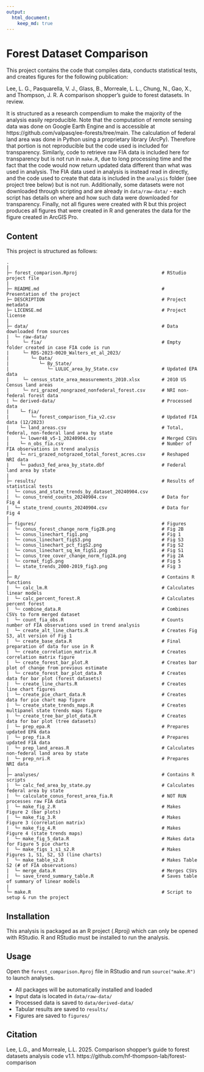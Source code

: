 ```yaml
---
output: 
  html_document: 
    keep_md: true
---
```

# Forest Dataset Comparison

This project contains the code that compiles data, conducts statistical tests,
and creates figures for the following publication:

Lee, L. G., Pasquarella, V. J., Glass, B., Morreale, L. L., 
  Chung, N., Gao, X., and Thompson, J. R. A comparison shopper's guide to
  forest datasets. In review.
  
It is structured as a research compendium to make the majority of the
analysis easily reproducible. Note that the computation of remote
sensing data was done on Google Earth Engine and is accessible at 
https://github.com/valpasq/ee-forests/tree/main. The calculation of federal land 
area was done in Python using a proprietary library (ArcPy). Therefore that 
portion is not reproducible but the code used is included for transparency. 
Similarly, code to retrieve raw FIA data is included here for transparency
but is not run in `make.R`, due to long processing time and the fact that
the code would now return updated data different than what was used in analysis.
The FIA data used in analysis is instead read in directly, and the code used
to create that data is included in the `analysis` folder (see project tree below)
but is not run. Additionally, some datasets were not downloaded through scripting and are 
already in `data/raw-data/` - each script has details on where and how such 
data were downloaded for transparency. Finally, not all figures were
created with R but this project produces all figures that were created in R and generates
the data for the figure created in ArcGIS Pro.

## Content

This project is structured as follows:
```
.
|
├─ forest_comparison.Rproj                               # RStudio project file
|
├─ README.md                                             # Presentation of the project
├─ DESCRIPTION                                           # Project metadata
├─ LICENSE.md                                            # Project license
|
├─ data/                                                 # Data downloaded from sources
|  └─ raw-data/              
|     └─ fia/                                            # Empty folder created in case FIA code is run
|     └─ RDS-2023-0020_Walters_et_al_2023/
|        └─ Data/
|           └─ By_State/
|              └─ LULUC_area_by_State.csv                # Updated EPA data
|     └─ census_state_area_measurements_2010.xlsx        # 2010 US Census land areas
|     └─ nri_grazed_nongrazed_nonfederal_forest.csv      # NRI non-federal forest data
| └─ derived-data/                                       # Processed data
|    └─ fia/
|        └─ forest_comparison_fia_v2.csv                 # Updated FIA data (12/2023)
|    └─ land_areas.csv                                   # Total, federal, non-federal land area by state
|    └─ lower48_v5-1_20240904.csv                        # Merged CSVs
|    └─ n_obs_fia.csv                                    # Number of FIA observations in trend analysis
|    └─ nri_grazed_notgrazed_total_forest_acres.csv      # Reshaped NRI data
|    └─ padus3_fed_area_by_state.dbf                     # Federal land area by state
|
├─ results/                                              # Results of statistical tests
|  └─ conus_and_state_trends_by_dataset_20240904.csv
|  └─ conus_trend_counts_20240904.csv                    # Data for Fig 4
|  └─ state_trend_counts_20240904.csv                    # Data for Fig 4
|
├─ figures/                                              # Figures
|  └─ conus_forest_change_norm_fig2B.png                 # Fig 2B
|  └─ conus_linechart_fig1.png                           # Fig 1
|  └─ conus_linechart_figS3.png                          # Fig S3
|  └─ conus_linechart_pct_figS2.png                      # Fig S2
|  └─ conus_linechart_sq_km_figS1.png                    # Fig S1
|  └─ conus_tree_cover_change_norm_fig2A.png             # Fig 2A
|  └─ cormat_fig5.png                                    # Fig 5
|  └─ state_trends_2000-2019_fig3.png                    # Fig 3
|
├─ R/                                                    # Contains R functions
|  └─ calc_lm.R                                          # Calculates linear models
|  └─ calc_percent_forest.R                              # Calculates percent forest
|  └─ combine_data.R                                     # Combines CSVs to form merged dataset
|  └─ count_fia_obs.R                                    # Counts number of FIA observations used in trend analysis
|  └─ create_alt_line_charts.R                           # Creates Fig S3, alt version of Fig 1
|  └─ create_base_data.R                                 # Final preparation of data for use in R
|  └─ create_correlation_matrix.R                        # Creates correlation matrix figure
|  └─ create_forest_bar_plot.R                           # Creates bar plot of change from previous estimate
|  └─ create_forest_bar_plot_data.R                      # Creates data for bar plot (forest datasets)
|  └─ create_line_charts.R                               # Creates line chart figures
|  └─ create_pie_chart_data.R                            # Creates data for pie chart map figure
|  └─ create_state_trends_maps.R                         # Creates multipanel state trends maps figure
|  └─ create_tree_bar_plot_data.R                        # Creates data for bar plot (tree datasets)
|  └─ prep_epa.R                                         # Prepares updated EPA data
|  └─ prep_fia.R                                         # Prepares updated FIA data
|  └─ prep_land_areas.R                                  # Calculates non-federal land area by state
|  └─ prep_nri.R                                         # Prepares NRI data
|
├─ analyses/                                             # Contains R scripts
|  └─ calc_fed_area_by_state.py                          # Calculates federal area by state
|  └─ calculate_conus_forest_area_fia.R                  # NOT RUN processes raw FIA data
|  └─ make_fig_2.R                                       # Makes Figure 2 (bar plots)
|  └─ make_fig_3.R                                       # Makes Figure 3 (correlation matrix)
|  └─ make_fig_4.R                                       # Makes Figure 4 (state trends maps)
|  └─ make_fig_5_data.R                                  # Makes data for Figure 5 pie charts
|  └─ make_figs_1_s1_s2.R                                # Makes Figures 1, S1, S2, S3 (line charts)
|  └─ make_table_s2.R                                    # Makes Table S2 (# of FIA observations)
|  └─ merge_data.R                                       # Merges CSVs
|  └─ save_trend_summary_table.R                         # Saves table of summary of linear models
|
└─ make.R                                                # Script to setup & run the project
```

## Installation

This analysis is packaged as an R project (.Rproj) which can only be opened with RStudio. R and RStudio must be installed to run the analysis.

## Usage

Open the `forest_comparison.Rproj` file in RStudio and run `source("make.R")` to launch 
analyses. 

- All packages will be automatically installed and loaded
- Input data is located in `data/raw-data/`
- Processed data is saved to `data/derived-data/`
- Tabular results are saved to `results/`
- Figures are saved to `figures/`

## Citation

Lee, L.G., and Morreale, L.L. 2025. Comparison shopper's guide to forest datasets analysis code v1.1. https://github.com/hf-thompson-lab/forest-comparison
